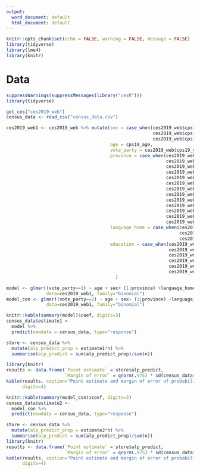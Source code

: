 ---
output:
  word_document: default
  html_document: default
---


```{r setup, include=FALSE}
knitr::opts_chunk$set(echo = FALSE, warning = FALSE, message = FALSE)
library(tidyverse)
library(lme4)
library(knitr)
```


# Data

```{r}
suppressWarnings(suppressMessages(library("cesR")))
library(tidyverse)
```


```{r}
get_ces("ces2019_web")
census_data <- read_csv("census_data.csv")

```

```{r}
ces2019_web1 <- ces2019_web %>% mutate(sex = case_when(ces2019_web$cps19_gender == 1 ~ "Male",
                                                       ces2019_web$cps19_gender == 2 ~ "Female",
                                                       ces2019_web$cps19_gender == 3 ~ "Other"),
                                       age = cps19_age,                                   
                                       vote_party = ces2019_web$cps19_votechoice,
                                       province = case_when(ces2019_web$pes19_province == 1~ "Alberta",
                                                            ces2019_web$pes19_province == 2~ "British Columbia",
                                                            ces2019_web$pes19_province == 3~ "Manitoba",
                                                            ces2019_web$pes19_province == 4~ "New Brunswick",
                                                            ces2019_web$pes19_province == 5~ "Newfoundland and Labrador",
                                                            ces2019_web$pes19_province == 6~ "NA",
                                                            ces2019_web$pes19_province == 7~ "Nova Scotia",
                                                            ces2019_web$pes19_province == 8~ "NA",
                                                            ces2019_web$pes19_province == 9~ "Ontario",
                                                            ces2019_web$pes19_province == 10~ "Prince Edward Island",
                                                            ces2019_web$pes19_province == 11~ "Quebec",
                                                            ces2019_web$pes19_province == 12~ "Saskatchewan",
                                                            ces2019_web$pes19_province == 13~ "NA"),
                                       language_home = case_when(ces2019_web$pes19_lang == 68 ~ "English",
                                                                 ces2019_web$pes19_lang == 69 ~ "French",
                                                                 ces2019_web$pes19_lang > 69 ~ "other"),
                                       education = case_when(ces2019_web$cps19_education < 5 ~ 0,
                                                             ces2019_web$cps19_education == 6 ~ 1,
                                                             ces2019_web$cps19_education < 9 ~ 2,
                                                             ces2019_web$cps19_education == 9 ~ 3,
                                                             ces2019_web$cps19_education < 12 ~ 4,
                                                             ces2019_web$cps19_education == 12 ~ 5)
                                         )
```


```{r}
model <- glmer((vote_party==1) ~ age + sex+ (1|province) +language_home+education, 
               data=ces2019_web1, family="binomial")
model_con <- glmer((vote_party==2) ~ age + sex+ (1|province) +language_home+education, 
               data=ces2019_web1, family="binomial")
```



```{r tab1}
knitr::kable(summary(model)$coef, digits=3)
census_data$estimate1 <-
  model %>%
  predict(newdata = census_data, type="response")

store <- census_data %>%
  mutate(alp_predict_prop = estimate1*n) %>%
  summarise(alp_predict = sum(alp_predict_prop)/sum(n))

library(knitr)
results <- data.frame(`Point estimate` = store$alp_predict,
                      `Margin of error` = qnorm(.975) * sd(census_data$estimate1))
kable(results, caption="Point estimate and margin of error of probabiliy of voted for Liberal Party",
      digits=4)
```

```{r tab2}
knitr::kable(summary(model_con)$coef, digits=3)
census_data$estimate2 <-
  model_con %>%
  predict(newdata = census_data, type="response")

store <- census_data %>%
  mutate(alp_predict_prop = estimate2*n) %>%
  summarise(alp_predict = sum(alp_predict_prop)/sum(n))
library(knitr)
results <- data.frame(`Point estimate` = store$alp_predict,
                      `Margin of error` = qnorm(.975) * sd(census_data$estimate2))
kable(results, caption="Point estimate and margin of error of probabiliy of voted for Conservative Party",
      digits=4)
```





